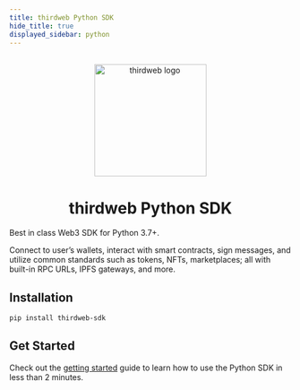 ```yaml
---
title: thirdweb Python SDK
hide_title: true
displayed_sidebar: python
---
```



<p align="center">
  <br />
  <a href="https://thirdweb.com">
    <img src="/assets/icons/thirdweb.svg" width="200" alt="thirdweb logo" />
  </a>
  <br />
</p>
<h1 align="center">thirdweb Python SDK</h1>

Best in class Web3 SDK for Python 3.7+.

Connect to user&rsquo;s wallets, interact with smart contracts, sign
messages, and utilize common standards such as tokens, NFTs, marketplaces; all with built-in RPC URLs, IPFS gateways, and more.

<OpenSourceInfo
  repoName="Python SDK"
  repoUrl="https://github.com/thirdweb-dev/python-sdk"
  isLibrary={false}
/>

## Installation

```bash
pip install thirdweb-sdk
```

## Get Started

Check out the [getting started](/python/getting-started) guide to learn how to use the Python SDK in less than 2 minutes.

<div className="row" style={{ marginBottom: 24, padding: 8 }}>
  <div className="col col--12" style={{ padding: 8, paddingTop: 0 }}>
    <QuickstartCard
      name="Get started with the Python SDK"
      link="/python/getting-started"
      image="/assets/icons/education.png"
    />
  </div>
</div>